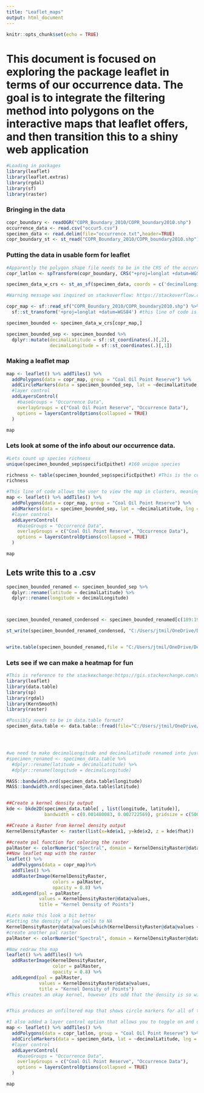 ```yaml
---
title: "Leaflet_maps"
output: html_document
---
```


```r
knitr::opts_chunk$set(echo = TRUE)
```

# This document is focused on exploring the package leaflet in terms of our occurrence data. The goal is to integrate the filtering method into polygons on the interactive maps that leaflet offers, and then transition this to a shiny web application

```r
#Loading in packages
library(leaflet)
library(leaflet.extras)
library(rgdal)
library(sf)
library(raster)
```
### Bringing in the data
```r
copr_boundary <- readOGR("COPR_Boundary_2010/COPR_boundary2010.shp")
occurrence_data <- read.csv("occur5.csv")
specimen_data <- read.delim(file="occurrence.txt",header=TRUE)
copr_boundary_st <- st_read("COPR_Boundary_2010/COPR_boundary2010.shp")
```

### Putting the data in usable form for leaflet
```r
#Apparently the polygon shape file needs to be in the CRS of the occurrence data for this to work. 
copr_latlon <- spTransform(copr_boundary, CRS("+proj=longlat +datum=WGS84"))
```

```r
specimen_data_w_crs <- st_as_sf(specimen_data, coords = c('decimalLongitude', 'decimalLatitude'), crs = 4326) #Assigning the CRS to WGS84
```

```r
#Warning message was inquired on stackoverflow: https://stackoverflow.com/questions/57223853/how-to-apply-spatial-polygons-to-leaflet-map-using-shp 

copr_map <- sf::read_sf("COPR_Boundary_2010/COPR_boundary2010.shp") %>% 
  sf::st_transform('+proj=longlat +datum=WGS84') #this line of code is correct

specimen_bounded <- specimen_data_w_crs[copr_map,]

specimen_bounded_sep <- specimen_bounded %>%
  dplyr::mutate(decimalLatitude = sf::st_coordinates(.)[,2],
                decimalLongitude = sf::st_coordinates(.)[,1])

```
### Making a leaflet map
```r
map <- leaflet() %>% addTiles() %>% 
  addPolygons(data = copr_map, group = "Coal Oil Point Reserve") %>% 
  addCircleMarkers(data = specimen_bounded_sep, lat = ~decimalLatitude, lng = ~decimalLongitude, group = "Occurrence Data") %>% 
  #layer control
  addLayersControl(
    #baseGroups = "Occurrence Data", 
    overlayGroups = c("Coal Oil Point Reserve", "Occurrence Data"),
    options = layersControlOptions(collapsed = TRUE) 
  )

map

```


### Lets look at some of the info about our occurrence data.
```r
#Lets count up species richness
unique(specimen_bounded_sep$specificEpithet) #160 unique species

richness <- table(specimen_bounded_sep$specificEpithet) #This is the correct way to sum up the number of observations. 
richness
```



```r
#This line of code allows the user to view the map in clusters, meaning that the more you zoom in the more accurate each occurrence is logged.
map <- leaflet() %>% addTiles() %>% 
  addPolygons(data = copr_map, group = "Coal Oil Point Reserve") %>% 
  addMarkers(data = specimen_bounded_sep, lat = ~decimalLatitude, lng = ~decimalLongitude,clusterOptions = markerClusterOptions(),  group = "Occurrence Data") %>% 
  #layer control
  addLayersControl(
    #baseGroups = "Occurrence Data", 
    overlayGroups = c("Coal Oil Point Reserve", "Occurrence Data"),
    options = layersControlOptions(collapsed = TRUE) 
  )

map
```










## Lets write this to a .csv
```r
specimen_bounded_renamed <- specimen_bounded_sep %>% 
  dplyr::rename(latitude = decimalLatitude) %>%
  dplyr::rename(longitude = decimalLongitude)



specimen_bounded_renamed_condensed <- specimen_bounded_renamed[c(189:196,248,249)]

st_write(specimen_bounded_renamed_condensed, "C:/Users/jtmil/OneDrive/Desktop/CCBER/occurrence-maps/filter_polygon/leaflet_occurrence.csv",  layer_options = "GEOMETRY=AS_WKT")


write.table(specimen_bounded_renamed,file = "C:/Users/jtmil/OneDrive/Desktop/CCBER/occurrence-maps/filter_polygon/leaflet_occurrence.txt", sep="\t", row.names=FALSE )
```


### Lets see if we can make a heatmap for fun
```r
#This is reference to the stackexchange:https://gis.stackexchange.com/questions/168886/r-how-to-build-heatmap-with-the-leaflet-package
library(leaflet)
library(data.table)
library(sp)
library(rgdal)
library(KernSmooth)
library(raster)

#Possibly needs to be in data.table format?
specimen_data.table <- data.table::fread(file="C:/Users/jtmil/OneDrive/Desktop/CCBER/occurrence-maps/filter_polygon/leaflet_occurrence.txt",header=TRUE) 




#we need to make decimalLongitude and decimalLatitude renamed into just longitude and latitude 
#specimen_renamed <- specimen_data.table %>% 
  #dplyr::rename(latitude = decimalLatitude) %>%
  #dplyr::rename(longitude = decimalLongitude)

MASS::bandwidth.nrd(specimen_data.table$longitude)
MASS::bandwidth.nrd(specimen_data.table$latitude)


##Create a kernel density output
kde <- bkde2D(specimen_data.table[ , list(longitude, latitude)], 
              bandwidth = c(0.001480083, 0.002722569), gridsize = c(500,500))

##Create a Raster from kernel density output
KernelDensityRaster <- raster(list(x=kde$x1, y=kde$x2, z = kde$fhat))

##create pal function for coloring the raster
palRaster <- colorNumeric("Spectral", domain = KernelDensityRaster@data@values)
##Now leaflet map with the raster
leaflet() %>% 
  addPolygons(data = copr_map)%>% 
  addTiles() %>% 
  addRasterImage(KernelDensityRaster,
                 colors = palRaster,
                 opacity = 0.8) %>% 
  addLegend(pal = palRaster, 
            values = KernelDensityRaster@data@values, 
            title = "Kernel Density of Points")
```
```r
#Lets make this look a bit better
#Setting the density of low cells to NA
KernelDensityRaster@data@values[which(KernelDensityRaster@data@values < 1)] <- NA
#create another pal raster
palRaster <- colorNumeric("Spectral", domain = KernelDensityRaster@data@values, na.color = "transparent")

#Now redraw the map 
leaflet() %>% addTiles() %>% 
  addRasterImage(KernelDensityRaster, 
                 color = palRaster,
                 opacity = 0.8) %>% 
  addLegend(pal = palRaster,
            values = KernelDensityRaster@data@values,
            title = "Kernel Density of Points")
#This creates an okay kernel, however its odd that the density is so wide and large, probably needs some calibration, not to mention this needs to be cut down to the size of the shapefile. 
```
```r

```


 

```r
#This produces an unfiltered map that shows circle markers for all of the occurrence points

#I also added a layer control option that allows you to toggle on and off the polygon boundary layer. Still working on a solution to getting the data points to filter. https://rstudio.github.io/leaflet/showhide.html 
map <- leaflet() %>% addTiles() %>% 
  addPolygons(data = copr_latlon, group = "Coal Oil Point Reserve") %>% 
  addCircleMarkers(data = specimen_data, lat = ~decimalLatitude, lng = ~decimalLongitude, group = "Occurrence Data") %>% 
  #layer control
  addLayersControl(
    #baseGroups = "Occurrence Data", 
    overlayGroups = c("Coal Oil Point Reserve", "Occurrence Data"),
    options = layersControlOptions(collapsed = TRUE) 
  )

map

```

